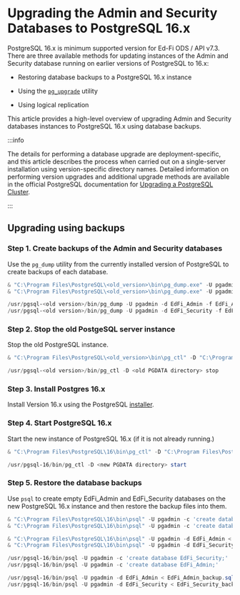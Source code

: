 # Upgrading the Admin and Security Databases to PostgreSQL 16.x

PostgreSQL 16.x is minimum supported version for Ed-Fi ODS / API v7.3. There are
three available methods for updating instances of the Admin and Security
database running on earlier versions of PostgreSQL to 16.x:

* Restoring database backups to a PostgreSQL 16.x instance

* Using the [`pg_upgrade`](https://www.postgresql.org/docs/16/pgupgrade.html)
utility

* Using logical replication

This article provides a high-level overview of upgrading Admin and Security
databases instances to PostgreSQL 16.x using database backups.

:::info

The details for performing a database upgrade are deployment-specific, and this
 article describes the process when carried out on a single-server installation
using version-specific directory names. Detailed information on performing
version upgrades and additional upgrade methods are available in the official
PostgreSQL documentation for [Upgrading a PostgreSQL
Cluster](https://www.postgresql.org/docs/16/upgrading.html#UPGRADING).

:::

## Upgrading using backups

### Step 1. Create backups of the Admin and Security databases

Use the `pg_dump` utility from the currently installed version of PostgreSQL to
create backups of each database.


<Tabs> <TabItem value="Windows" label="Windows" default>

```powershell
& "C:\Program Files\PostgreSQL\<old_version>\bin\pg_dump.exe" -U pgadmin -d EdFi_Admin -f EdFi_Admin_backup.sql
& "C:\Program Files\PostgreSQL\<old_version>\bin\pg_dump.exe" -U pgadmin -d EdFi_Security -f EdFi_Security_backup.sql
```

</TabItem>
<TabItem value="Linux" label="Linux">

```powershell
/usr/pgsql-<old version>/bin/pg_dump -U pgadmin -d EdFi_Admin -f EdFi_Admin_backup.sql
/usr/pgsql-<old version>/bin/pg_dump -U pgadmin -d EdFi_Security -f EdFi_Security_backup.sql
```

</TabItem> </Tabs>

### Step 2. Stop the old PostgeSQL server instance

Stop the old PostgreSQL instance.

<Tabs>
<TabItem value="Windows" label="Windows" default>

```powershell
& "C:\Program Files\PostgreSQL\<old_version>\bin\pg_ctl" -D "C:\Program Files\PostgreSQL\<old_version>\data" stop
```

</TabItem>
<TabItem value="Linux" label="Linux">

```powershell
/usr/pgsql-<old version>/bin/pg_ctl -D <old PGDATA directory> stop
```

</TabItem> </Tabs>

### Step 3. Install Postgres 16.x

Install Version 16.x using the PostgreSQL
[installer](https://www.enterprisedb.com/downloads/postgres-postgresql-downloads).

### Step 4. Start PostgreSQL 16.x

Start the new instance of PostgreSQL 16.x (if it is not already running.)

<Tabs>
<TabItem value="Windows" label="Windows" default>

```powershell
& "C:\Program Files\PostgreSQL\16\bin\pg_ctl" -D "C:\Program Files\PostgreSQL\16\data" start
```

</TabItem>
<TabItem value="Linux" label="Linux">

```powershell
/usr/pgsql-16/bin/pg_ctl -D <new PGDATA directory> start
```

</TabItem> </Tabs>

### Step 5. Restore the database backups

Use `psql` to create empty EdFi_Admin and EdFi_Security databases on the new
PostgreSQL 16.x instance and then restore the backup files into them.

<Tabs>
<TabItem value="Windows" label="Windows" default>

```powershell
& "C:\Program Files\PostgreSQL\16\bin\psql" -U pgadmin -c 'create database EdFi_Admin;'
& "C:\Program Files\PostgreSQL\16\bin\psql" -U pgadmin -c 'create database EdFi_Security;'
```

```powershell
& "C:\Program Files\PostgreSQL\16\bin\psql" -U pgadmin -d EdFi_Admin < EdFi_Admin_backup.sql
& "C:\Program Files\PostgreSQL\16\bin\psql" -U pgadmin -d EdFi_Security < EdFi_Security_backup.sql
```

</TabItem>
<TabItem value="Linux" label="Linux">

```powershell
/usr/pgsql-16/bin/psql -U pgadmin -c 'create database EdFi_Security;'
/usr/pgsql-16/bin/psql -U pgadmin -c 'create database EdFi_Admin;'
```

```powershell
/usr/pgsql-16/bin/psql -U pgadmin -d EdFi_Admin < EdFi_Admin_backup.sql
/usr/pgsql-16/bin/psql -U pgadmin -d EdFi_Security < EdFi_Security_backup.sql
```

</TabItem>
</Tabs>
